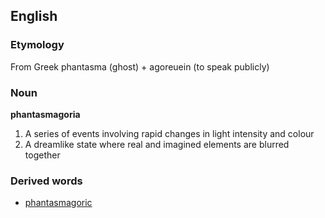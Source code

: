 ==English==
===Etymology===
From Greek phantasma (ghost) + agoreuein (to speak publicly)

===Noun===
'''phantasmagoria'''

#A series of events involving rapid changes in light intensity and colour
#A dreamlike state where real and imagined elements are blurred together

===Derived words===
*[[phantasmagoric]]